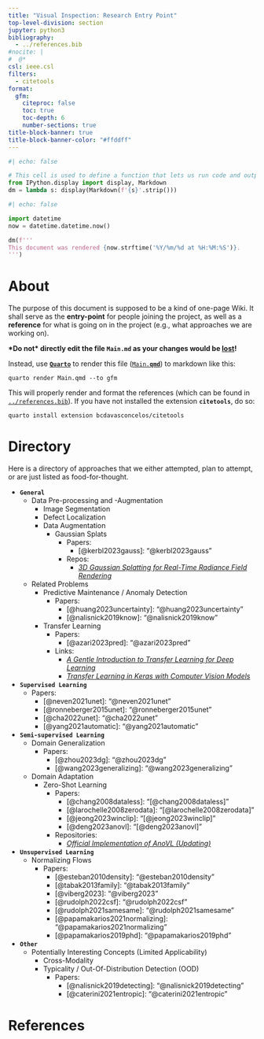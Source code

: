 ```yaml
---
title: "Visual Inspection: Research Entry Point"
top-level-division: section
jupyter: python3
bibliography:
  - ../references.bib
#nocite: |
#  @*
csl: ieee.csl
filters:
  - citetools
format:
  gfm:
    citeproc: false
    toc: true
    toc-depth: 6
    number-sections: true
title-block-banner: true
title-block-banner-color: "#ffddff"
---
```



```python
#| echo: false

# This cell is used to define a function that lets us run code and output the result as markdown, BEFORE it is rendered by Quarto.
from IPython.display import display, Markdown
dm = lambda s: display(Markdown(f'{s}'.strip()))
```


```python
#| echo: false

import datetime 
now = datetime.datetime.now()

dm(f'''
This document was rendered {now.strftime('%Y/%m/%d at %H:%M:%S')}.
''')
```


# About

The purpose of this document is supposed to be a kind of one-page Wiki.
It shall serve as the **entry-point** for people joining the project, as well as a **reference** for what is going on in the project (e.g., what approaches we are working on).


**\*Do not\* directly edit the file `Main.md` as your changes would be <u>lost</u>!**

Instead, use [**`Quarto`**](https://quarto.org/) to render this file ([`Main.`**`qmd`**](./Main.qmd)) to markdown like this:

```script
quarto render Main.qmd --to gfm
```

This will properly render and format the references (which can be found in [`../references.bib`](../references.bib)).
If you have not installed the extension **`citetools`**, do so:

```script
quarto install extension bcdavasconcelos/citetools
```


# Directory

Here is a directory of approaches that we either attempted, plan to attempt, or are just listed as food-for-thought.


- **`General`**
  - Data Pre-processing and -Augmentation
    - Image Segmentation
    - Defect Localization
    - Data Augmentation
      - Gaussian Splats
        - Papers:
          - [@kerbl2023gauss]: "[@kerbl2023gauss]{.title}"
        - Repos:
          - [*3D Gaussian Splatting for Real-Time Radiance Field Rendering*](https://github.com/graphdeco-inria/gaussian-splatting)
  - Related Problems
    - Predictive Maintenance / Anomaly Detection
      - Papers:
        - [@huang2023uncertainty]: "[@huang2023uncertainty]{.title}"
        - [@nalisnick2019know]: "[@nalisnick2019know]{.title}"
    - Transfer Learning
      - Papers:
        - [@azari2023pred]: "[@azari2023pred]{.title}"
      - Links:
        - [*A Gentle Introduction to Transfer Learning for Deep Learning*](https://machinelearningmastery.com/transfer-learning-for-deep-learning/)
        - [*Transfer Learning in Keras with Computer Vision Models*](https://machinelearningmastery.com/how-to-use-transfer-learning-when-developing-convolutional-neural-network-models/)
- **`Supervised Learning`**
  - Papers:
    - [@neven2021unet]: "[@neven2021unet]{.title}"
    - [@ronneberger2015unet]: "[@ronneberger2015unet]{.title}"
    - [@cha2022unet]: "[@cha2022unet]{.title}"
    - [@yang2021automatic]: "[@yang2021automatic]{.title}"
- **`Semi-supervised Learning`**
  - Domain Generalization
    - Papers:
      - [@zhou2023dg]: "[@zhou2023dg]{.title}"
      - [@wang2023generalizing]: "[@wang2023generalizing]{.title}"
  - Domain Adaptation
    - Zero-Shot Learning
      - Papers:
        - [@chang2008dataless]: "[@chang2008dataless]"
        - [@larochelle2008zerodata]: "[@larochelle2008zerodata]"
        - [@jeong2023winclip]: "[@jeong2023winclip]"
        - [@deng2023anovl]: "[@deng2023anovl]"
      - Repositories:
        - [*Official Implementation of AnoVL (Updating)*](https://github.com/hq-deng/AnoVL)

- **`Unsupervised Learning`**
  - Normalizing Flows
    - Papers:
      - [@esteban2010density]: "[@esteban2010density]{.title}"
      - [@tabak2013family]: "[@tabak2013family]{.title}"
      - [@viberg2023]: "[@viberg2023]{.title}"
      - [@rudolph2022csf]: "[@rudolph2022csf]{.title}"
      - [@rudolph2021samesame]: "[@rudolph2021samesame]{.title}"
      - [@papamakarios2021normalizing]: "[@papamakarios2021normalizing]{.title}"
      - [@papamakarios2019phd]: "[@papamakarios2019phd]{.title}"
- **`Other`**
  - Potentially Interesting Concepts (Limited Applicability)
    - Cross-Modality
    - Typicality / Out-Of-Distribution Detection (OOD)
      - Papers:
        - [@nalisnick2019detecting]: "[@nalisnick2019detecting]{.title}"
        - [@caterini2021entropic]: "[@caterini2021entropic]{.title}"



# References {-}
